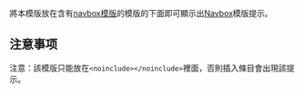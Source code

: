 {{NoteTA
|G1 = IT
|G2 = MediaWiki
}}
{{Documentation subpage}}
{{High-use|9918}}
<!-- 在本行下編輯模板說明 -->
將本模版放在含有[[t:Navbox|navbox模版]]的模版的下面即可顯示出[[Template:Navbox|Navbox]]模版提示。

== 注意事项 ==
注意：該模版只能放在<code><nowiki><noinclude></noinclude></nowiki></code>裡面，否則插入條目會出現該提示。

<includeonly>{{sandbox other||
<!-- 本行下加入模板的分類，跨維基連結加入Wikidata（參見[[Wikipedia:Wikidata]]） -->
[[Category:文档共用内容模板]]
[[Category:維基百科元模板]]
}}</includeonly>